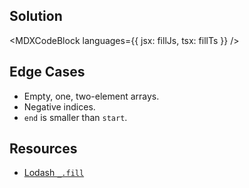 

## Solution

<MDXCodeBlock languages={{ jsx: fillJs, tsx: fillTs }} />

## Edge Cases

- Empty, one, two-element arrays.
- Negative indices.
- `end` is smaller than `start`.

## Resources

- [Lodash `_.fill`](https://lodash.com/docs/#fill)
